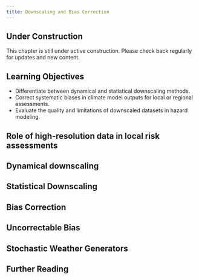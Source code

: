 ```yaml
---
title: Downscaling and Bias Correction
---
```


::: {.callout-note}
## Under Construction
This chapter is still under active construction. Please check back regularly for updates and new content.
:::

::: {.callout-tip}
## Learning Objectives

- Differentiate between dynamical and statistical downscaling methods.
- Correct systematic biases in climate model outputs for local or regional assessments.
- Evaluate the quality and limitations of downscaled datasets in hazard modeling.
:::

## Role of high-resolution data in local risk assessments

## Dynamical downscaling

## Statistical Downscaling

## Bias Correction

## Uncorrectable Bias

## Stochastic Weather Generators

## Further Reading
